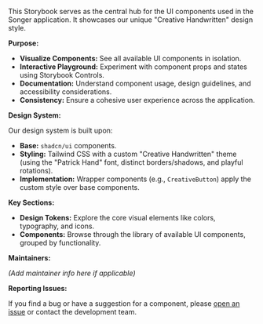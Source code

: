 
<Meta title="Introduction" />

<Title>Welcome to the Songer Storybook!</Title>

This Storybook serves as the central hub for the UI components used in the Songer application. It showcases our unique "Creative Handwritten" design style.

**Purpose:**

*   **Visualize Components:** See all available UI components in isolation.
*   **Interactive Playground:** Experiment with component props and states using Storybook Controls.
*   **Documentation:** Understand component usage, design guidelines, and accessibility considerations.
*   **Consistency:** Ensure a cohesive user experience across the application.

**Design System:**

Our design system is built upon:

*   **Base:** `shadcn/ui` components.
*   **Styling:** Tailwind CSS with a custom "Creative Handwritten" theme (using the "Patrick Hand" font, distinct borders/shadows, and playful rotations).
*   **Implementation:** Wrapper components (e.g., `CreativeButton`) apply the custom style over base components.

**Key Sections:**

*   **Design Tokens:** Explore the core visual elements like colors, typography, and icons.
*   **Components:** Browse through the library of available UI components, grouped by functionality.

**Maintainers:**

*(Add maintainer info here if applicable)*

**Reporting Issues:**

If you find a bug or have a suggestion for a component, please [open an issue](https://github.com/your-repo-link/issues) or contact the development team.